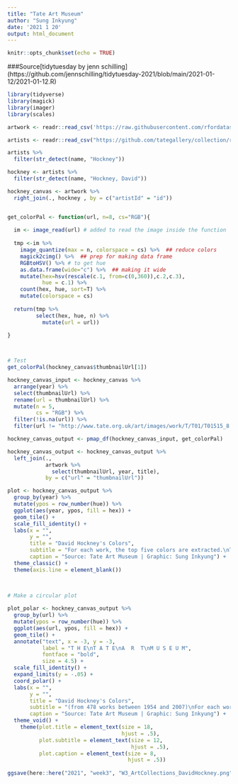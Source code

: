 ```yaml
---
title: "Tate Art Museum"
author: "Sung Inkyung"
date: '2021 1 20'
output: html_document
---
```


```r
knitr::opts_chunk$set(echo = TRUE)
```
###Source[tidytuesday by jenn schilling] (https://github.com/jennschilling/tidytuesday-2021/blob/main/2021-01-12/2021-01-12.R)
```r
library(tidyverse)
library(magick)
library(imager)
library(scales)

```


```r
artwork <- readr::read_csv('https://raw.githubusercontent.com/rfordatascience/tidytuesday/master/data/2021/2021-01-12/artwork.csv')

artists <- readr::read_csv("https://github.com/tategallery/collection/raw/master/artist_data.csv")

artists %>% 
  filter(str_detect(name, "Hockney"))
```
```r
hockney <- artists %>% 
  filter(str_detect(name, "Hockney, David"))

hockney_canvas <- artwork %>% 
  right_join(., hockney , by = c("artistId" = "id"))


get_colorPal <- function(url, n=8, cs="RGB"){
  
  im <- image_read(url) # added to read the image inside the function
  
  tmp <-im %>% 
    image_quantize(max = n, colorspace = cs) %>%  ## reduce colors 
    magick2cimg() %>%  ## prep for making data frame
    RGBtoHSV() %>% # to get hue
    as.data.frame(wide="c") %>%  ## making it wide 
    mutate(hex=hsv(rescale(c.1, from=c(0,360)),c.2,c.3),
           hue = c.1) %>%
    count(hex, hue, sort=T) %>% 
    mutate(colorspace = cs)
  
  return(tmp %>% 
         select(hex, hue, n) %>% 
           mutate(url = url)) 
  
}



# Test
get_colorPal(hockney_canvas$thumbnailUrl[1])
```


```r
hockney_canvas_input <- hockney_canvas %>% 
  arrange(year) %>% 
  select(thumbnailUrl) %>% 
  rename(url = thumbnailUrl) %>% 
  mutate(n = 5, 
         cs = "RGB") %>% 
  filter(!is.na(url)) %>% 
  filter(url != "http://www.tate.org.uk/art/images/work/T/T01/T01515_8.jpg")

hockney_canvas_output <- pmap_df(hockney_canvas_input, get_colorPal)
```


```r
hockney_canvas_output <- hockney_canvas_output %>% 
  left_join(.,
            artwork %>% 
              select(thumbnailUrl, year, title),
            by = c("url" = "thumbnailUrl"))

```


```r
plot <- hockney_canvas_output %>% 
  group_by(year) %>% 
  mutate(ypos = row_number(hue)) %>% 
  ggplot(aes(year, ypos, fill = hex)) +
  geom_tile() +
  scale_fill_identity() +
  labs(x = "",
       y = "",
       title = "David Hockney's Colors",
       subtitle = "For each work, the top five colors are extracted.\nThe colors are stacked by year the work was produced and organized by hue.",
       caption = "Source: Tate Art Museum | Graphic: Sung Inkyung") +
  theme_classic() +
  theme(axis.line = element_blank())
  
  
```

```r
# Make a circular plot

plot_polar <- hockney_canvas_output %>% 
  group_by(url) %>% 
  mutate(ypos = row_number(hue)) %>% 
  ggplot(aes(url, ypos, fill = hex)) +
  geom_tile() +
  annotate("text", x = -3, y = -3, 
           label = "T H E\nT A T E\nA  R  T\nM U S E U M", 
           fontface = "bold",
           size = 4.5) +
  scale_fill_identity() +
  expand_limits(y = -.05) +
  coord_polar() +
  labs(x = "",
       y = "",
       title = "David Hockney's Colors",
       subtitle = "(from 478 works between 1954 and 2007)\nFor each work, the top five colors are extracted.",
       caption = "Source: Tate Art Museum | Graphic: Sung Inkyung") +
  theme_void() +
    theme(plot.title = element_text(size = 18,
                                    hjust = .5),
          plot.subtitle = element_text(size = 12,
                                       hjust = .5),
          plot.caption = element_text(size = 8,
                                      hjust = .5))
  
ggsave(here::here("2021", "week3", "W3_ArtCollections_DavidHockney.png"), width = 15, height = 15.5, units = "cm")
  
```



